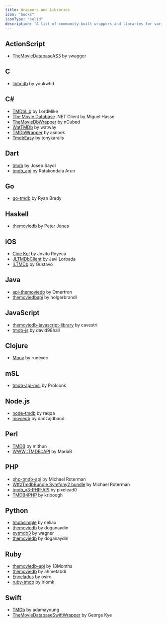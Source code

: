 ```yaml
---
title: Wrappers and Libraries
icon: "books"
iconType: "solid"
description: "A list of community-built wrappers and libraries for various programming languages to interact with the TMDB API."
--- 
```

## ActionScript
- [TheMovieDatabaseAS3](https://github.com/swagnag/TheMovieDatabaseAS3) by swagger

## C
- [libtmdb](https://github.com/youkwhd/libtmdb) by youkwhd

## C#
- [TMDbLib](https://github.com/LordMike/TMDbLib/) by LordMike
- [The Movie Database](http://www.nuget.org/packages/Hasseware.TheMovieDB/) .NET Client by Miguel Hasse
- [TheMovieDbWrapper](https://github.com/nCubed/TheMovieDbWrapper/) by nCubed
- [WatTMDb](http://wattmdb.codeplex.com/) by watway
- [TMDbWrapper](https://github.com/Fishes/TMDbWrapper/) by asnoek
- [TmdbEasy](https://github.com/tonykaralis/TmdbEasy) by tonykaralis

## Dart
- [tmdb](https://pub.dartlang.org/packages/tmdb) by Josep Sayol
- [tmdb_api](https://pub.dev/packages/tmdb_api) by Ratakondala Arun

## Go
- [go-tmdb](https://github.com/ryanbradynd05/go-tmdb) by Ryan Brady

## Haskell
- [themoviedb](http://hackage.haskell.org/package/themoviedb/) by Peter Jones

## iOS
- [Cine Ko!](https://github.com/jovito-royeca/Cineko/) by Jovito Royeca
- [JLTMDbClient](https://github.com/JaviLorbada/JLTMDbClient/) by Javi Lorbada
- [ILTMDb](https://github.com/WatchApp/ILTMDb/) by Gustavo

## Java
- [api-themoviedb](https://github.com/Omertron/api-themoviedb/) by Omertron
- [themoviedbapi](https://github.com/holgerbrandl/themoviedbapi/) by holgerbrandl

## JavaScript
- [themoviedb-javascript-library](https://github.com/cavestri/themoviedb-javascript-library/) by cavestri
- [tmdb-js](https://github.com/david98hall/tmdb-js/) by david98hall

## Clojure
- [Moov](https://github.com/runexec/Moov/) by runexec

## mSL
- [tmdb-api-msl](https://github.com/ProIcons/tmdb-api-msl/) by ProIcons

## Node.js
- [node-tmdb](https://github.com/raqqa/node-tmdb/) by raqqa
- [moviedb](https://github.com/danzajdband/moviedb/) by danzajdband

## Perl
- [TMDB](https://metacpan.org/release/TMDB/) by mithun
- [WWW::TMDB::API](http://search.cpan.org/~mariab/) by MariaB

## PHP
- [php-tmdb-api](https://github.com/wtfzdotnet/php-tmdb-api/) by Michael Roterman
- [WtfzTmdbBundle Symfony2 bundle](https://github.com/wtfzdotnet/WtfzTmdbBundle/) by Michael Roterman
- [tmdb_v3-PHP-API](https://github.com/pixelead0/tmdb_v3-PHP-API-/) by pixelead0
- [TMDB4PHP](https://github.com/kriboogh/TMDB4PHP/) by kriboogh

## Python
- [tmdbsimple](https://github.com/celiao/tmdbsimple/) by celiao
- [themoviedb](https://pypi.python.org/pypi/tmdb3/) by doganaydin
- [pytmdb3](https://github.com/wagnerrp/pytmdb3/) by wagner
- [themoviedb](https://github.com/doganaydin/themoviedb/) by doganaydin

## Ruby
- [themoviedb-api](https://github.com/18Months/themoviedb-api/) by 18Months
- [themoviedb](https://github.com/ahmetabdi/themoviedb/) by ahmetabdi
- [Enceladus](https://github.com/osiro/enceladus/) by osiro
- [ruby-tmdb](https://github.com/Irio/ruby-tmdb/) by iriomk

## Swift
- [TMDb](https://github.com/adamayoung/TMDb) by adamayoung
- [TheMovieDatabaseSwiftWrapper](https://github.com/gkye/TheMovieDatabaseSwiftWrapper/) by George Kye